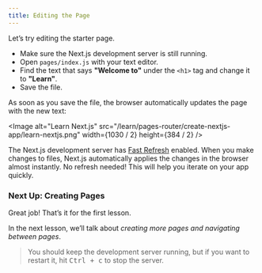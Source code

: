 ```yaml
---
title: Editing the Page
---
```


Let’s try editing the starter page.

- Make sure the Next.js development server is still running.
- Open `pages/index.js` with your text editor.
- Find the text that says **"Welcome to"** under the `<h1>` tag and change it to **"Learn"**.
- Save the file.

As soon as you save the file, the browser automatically updates the page with the new text:

<Image
  alt="Learn Next.js"
  src="/learn/pages-router/create-nextjs-app/learn-nextjs.png"
  width={1030 / 2}
  height={384 / 2}
/>

The Next.js development server has [Fast Refresh](/docs/basic-features/fast-refresh) enabled. When you make changes to files, Next.js automatically applies the changes in the browser almost instantly. No refresh needed! This will help you iterate on your app quickly.

### Next Up: Creating Pages

Great job! That’s it for the first lesson.

In the next lesson, we’ll talk about _creating more pages and navigating between pages_.

> You should keep the development server running, but if you want to restart it, hit <kbd>Ctrl + c</kbd> to stop the server.

